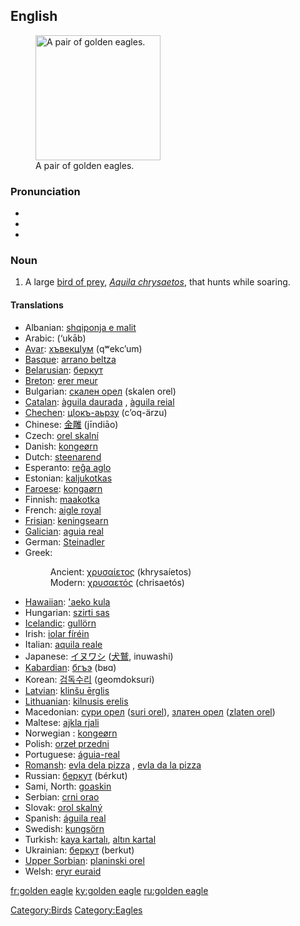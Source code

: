 ==English==
[[Image:Golden_eagle.jpg|thumb|right|200px|A pair of golden eagles.]]
===Pronunciation===
*{{AHD|gōld'ən ē'gl}}
*{{IPA|/ˈgəʊldən ˈiːgl/}}
*{{SAMPA|/"g@Uld@n "i:gl/}}

===Noun===
{{en-noun|sg=[[golden]] [[eagle]]}}
# A large [[bird of prey]], ''[[Aquila chrysaetos]]'', that hunts while soaring.

====Translations====
{{top}}
*Albanian: [[shqiponja e malit]]
*Arabic: {{ARchar|[[عقاب]]}} (‘ukāb) {{m}}
*[[Avar]]: [[хъвекцӀум]] (qʷekcʼum)
*[[Basque]]: [[arrano beltza]]
*[[Belarusian]]: [[беркут]]
*[[Breton]]: [[erer meur]]
*Bulgarian: [[скален орел]] (skalen orel)
*[[Catalan]]: [[àguila daurada]] {{f}}, [[àguila reial]] {{f}}
*[[Chechen]]: [[цӀокъ-аьрзу]] (cʼoq-ärzu)
*Chinese: [[金雕]] (jīndiāo)
*Czech: [[orel skalní]] {{m}}
*Danish: [[kongeørn]]
*Dutch: [[steenarend]] {{m}}
*Esperanto: [[reĝa aglo]]
*Estonian: [[kaljukotkas]]
*[[Faroese]]: [[kongaørn]]
*Finnish: [[maakotka]]
*French: [[aigle royal]] {{m}}
*[[Frisian]]: [[keningsearn]]
*[[Galician]]: [[aguia real]] {{f}}
*German: [[Steinadler]] {{m}}
*Greek:
*:Ancient: [[χρυσαίετος]] (khrysaíetos) {{m}}
*:Modern: [[χρυσαετός]] (chrisaetós) {{m}}
{{mid}}
*[[Hawaiian]]: [['aeko kula]]
*Hungarian: [[szirti sas]]
*[[Icelandic]]: [[gullörn]] {{m}}
*Irish: [[iolar fíréin]]
*Italian: [[aquila reale]] {{f}}
*Japanese: [[イヌワシ]] ([[犬鷲]], inuwashi)
*[[Kabardian]]: [[бгъэ]] (bʁɑ)
*Korean: [[검독수리]] (geomdoksuri)
*[[Latvian]]: [[klinšu ērglis]] {{m}}
*[[Lithuanian]]: [[kilnusis erelis]] {{m}}
*Macedonian: [[сури орел]] ([[suri orel]]), [[златен орел]] ([[zlaten orel]])
*Maltese: [[ajkla rjali]]
*Norwegian<!--do not wikify-->: [[kongeørn]]
*Polish: [[orzeł przedni]] {{m}}
*Portuguese: [[águia-real]] {{f}}
*[[Romansh]]: [[evla dela pizza]] {{f}}, [[evla da la pizza]] {{f}}
*Russian: [[беркут]] (bérkut) {{m}}
*Sami, North: [[goaskin]]
*Serbian: [[crni orao]]
*Slovak: [[orol skalný]] {{m}}
*Spanish: [[águila real]] {{f}}
*Swedish: [[kungsörn]]
*Turkish: [[kaya kartalı]], [[altın kartal]]
*Ukrainian: [[беркут]] (berkut) {{m}}
*[[Upper Sorbian]]: [[planinski orel]]
*Welsh: [[eryr euraid]]

[[Category:Birds]]
[[Category:Eagles]]
[[fr:golden eagle]]
[[ky:golden eagle]]
[[ru:golden eagle]]